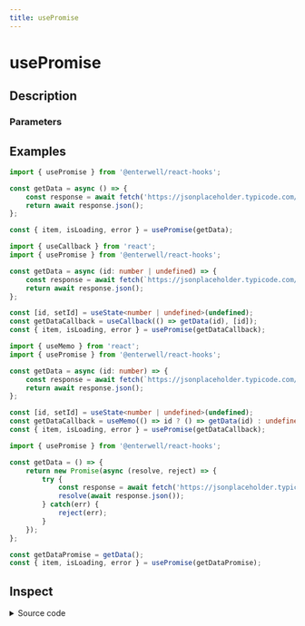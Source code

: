 ```yaml
---
title: usePromise
---
```



# usePromise

## Description

<ComponentDescription name="usePromise" />

### Parameters

<ComponentParameters name="usePromise" />

## Examples

```ts filename="example.ts - Example with function that returns promise" {8}
import { usePromise } from '@enterwell/react-hooks';

const getData = async () => {
    const response = await fetch('https://jsonplaceholder.typicode.com/todos');
    return await response.json();
};

const { item, isLoading, error } = usePromise(getData);
```

```ts filename="example.ts - Example with function that accepts argument" {10-11}
import { useCallback } from 'react';
import { usePromise } from '@enterwell/react-hooks';

const getData = async (id: number | undefined) => {
    const response = await fetch(`https://jsonplaceholder.typicode.com/todos/${id}`);
    return await response.json();
};

const [id, setId] = useState<number | undefined>(undefined);
const getDataCallback = useCallback(() => getData(id), [id]);
const { item, isLoading, error } = usePromise(getDataCallback);
```

```ts filename="example.ts - Example with function that accepts argument, disabled (in loading state) until 'id' is set" {10-11}
import { useMemo } from 'react';
import { usePromise } from '@enterwell/react-hooks';

const getData = async (id: number) => {
    const response = await fetch(`https://jsonplaceholder.typicode.com/todos/${id}`);
    return await response.json();
};

const [id, setId] = useState<number | undefined>(undefined);
const getDataCallback = useMemo(() => id ? () => getData(id) : undefined, [id]);
const { item, isLoading, error } = usePromise(getDataCallback);
```

```ts filename="example.ts - Example with promise object" {14}
import { usePromise } from '@enterwell/react-hooks';

const getData = () => {
    return new Promise(async (resolve, reject) => {
        try {
            const response = await fetch('https://jsonplaceholder.typicode.com/todos');
            resolve(await response.json());
        } catch(err) {
            reject(err);
        }
    });
};

const getDataPromise = getData();
const { item, isLoading, error } = usePromise(getDataPromise);
```

## Inspect

<details>
    <summary>Source code</summary>
    <ComponentSource 
        package="@enterwell/react-hooks" 
        directory="hooks" 
        name="usePromise"
    />
</details>
